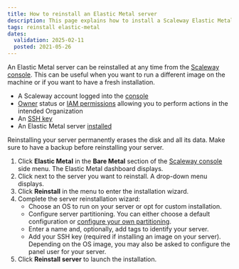 ```yaml
---
title: How to reinstall an Elastic Metal server
description: This page explains how to install a Scaleway Elastic Metal server
tags: reinstall elastic-metal
dates:
  validation: 2025-02-11
  posted: 2021-05-26
---
```



An Elastic Metal server can be reinstalled at any time from the [Scaleway console](https://console.scaleway.com). This can be useful when you want to run a different image on the machine or if you want to have a fresh installation.

<Requirements />

- A Scaleway account logged into the [console](https://console.scaleway.com)
- [Owner](/iam/concepts/#owner) status or [IAM permissions](/iam/concepts/#permission) allowing you to perform actions in the intended Organization
- An [SSH key](/organizations-and-projects/how-to/create-ssh-key/)
- An Elastic Metal server [installed](/elastic-metal/quickstart/#how-to-create-an-elastic-metal-server)

<Message type="important">
  Reinstalling your server permanently erases the disk and all its data. Make sure to have a backup before reinstalling your server.
</Message>

1. Click **Elastic Metal** in the **Bare Metal** section of the [Scaleway console](https://console.scaleway.com) side menu. The Elastic Metal dashboard displays.
2. Click <Icon name="more" /> next to the server you want to reinstall. A drop-down menu displays.
3. Click **Reinstall** in the menu to enter the installation wizard.
4. Complete the server reinstallation wizard:
    - Choose an OS to run on your server or opt for custom installation.
    - Configure server partitioning. You can either choose a default configuration or [configure your own partitioning](/elastic-metal/how-to/configure-disk-partitions/).
    - Enter a name and, optionally, add tags to identify your server.
    - Add your SSH key (required if installing an image on your server). Depending on the OS image, you may also be asked to configure the panel user for your server.
5. Click **Reinstall server** to launch the installation.


